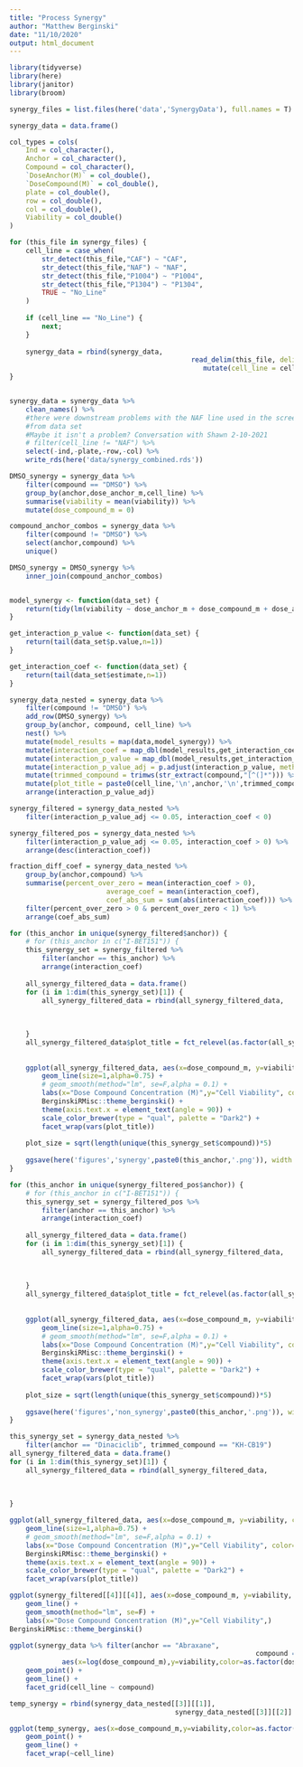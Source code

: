 ```yaml
---
title: "Process Synergy"
author: "Matthew Berginski"
date: "11/10/2020"
output: html_document
---
```


```r
library(tidyverse)
library(here)
library(janitor)
library(broom)
```

```r
synergy_files = list.files(here('data','SynergyData'), full.names = T)

synergy_data = data.frame()

col_types = cols(
	Ind = col_character(),
	Anchor = col_character(),
	Compound = col_character(),
	`DoseAnchor(M)` = col_double(),
	`DoseCompound(M)` = col_double(),
	plate = col_double(),
	row = col_double(),
	col = col_double(),
	Viability = col_double()
)

for (this_file in synergy_files) {
	cell_line = case_when(
		str_detect(this_file,"CAF") ~ "CAF",
		str_detect(this_file,"NAF") ~ "NAF",
		str_detect(this_file,"P1004") ~ "P1004",
		str_detect(this_file,"P1304") ~ "P1304",
		TRUE ~ "No_Line"
	)
	
	if (cell_line == "No_Line") {
		next;
	}
	
	synergy_data = rbind(synergy_data,
											 read_delim(this_file, delim=";", col_types = col_types) %>%
											 	mutate(cell_line = cell_line))
}


synergy_data = synergy_data %>% 
	clean_names() %>%
	#there were downstream problems with the NAF line used in the screen, removing
	#from data set
	#Maybe it isn't a problem? Conversation with Shawn 2-10-2021
	# filter(cell_line != "NAF") %>%
	select(-ind,-plate,-row,-col) %>%
	write_rds(here('data/synergy_combined.rds'))
```

```r
DMSO_synergy = synergy_data %>% 
	filter(compound == "DMSO") %>% 
	group_by(anchor,dose_anchor_m,cell_line) %>% 
	summarise(viability = mean(viability)) %>%
	mutate(dose_compound_m = 0)

compound_anchor_combos = synergy_data %>% 
	filter(compound != "DMSO") %>% 
	select(anchor,compound) %>%
	unique()

DMSO_synergy = DMSO_synergy %>%
	inner_join(compound_anchor_combos)


model_synergy <- function(data_set) {
	return(tidy(lm(viability ~ dose_anchor_m + dose_compound_m + dose_anchor_m:dose_compound_m, data = data_set)))
}

get_interaction_p_value <- function(data_set) {
	return(tail(data_set$p.value,n=1))
}

get_interaction_coef <- function(data_set) {
	return(tail(data_set$estimate,n=1))
}

synergy_data_nested = synergy_data %>%
	filter(compound != "DMSO") %>%
	add_row(DMSO_synergy) %>%
	group_by(anchor, compound, cell_line) %>% 
	nest() %>%
	mutate(model_results = map(data,model_synergy)) %>%
	mutate(interaction_coef = map_dbl(model_results,get_interaction_coef)) %>%
	mutate(interaction_p_value = map_dbl(model_results,get_interaction_p_value)) %>%
	mutate(interaction_p_value_adj = p.adjust(interaction_p_value, method = 'BH')) %>%
	mutate(trimmed_compound = trimws(str_extract(compound,"[^(]*"))) %>%
	mutate(plot_title = paste0(cell_line,'\n',anchor,'\n',trimmed_compound)) %>%
	arrange(interaction_p_value_adj)
```

```r
synergy_filtered = synergy_data_nested %>%
	filter(interaction_p_value_adj <= 0.05, interaction_coef < 0)

synergy_filtered_pos = synergy_data_nested %>%
	filter(interaction_p_value_adj <= 0.05, interaction_coef > 0) %>%
	arrange(desc(interaction_coef))

fraction_diff_coef = synergy_data_nested %>% 
	group_by(anchor,compound) %>% 
	summarise(percent_over_zero = mean(interaction_coef > 0),
						average_coef = mean(interaction_coef),
						coef_abs_sum = sum(abs(interaction_coef))) %>% 
	filter(percent_over_zero > 0 & percent_over_zero < 1) %>%
	arrange(coef_abs_sum)
```

```r
for (this_anchor in unique(synergy_filtered$anchor)) {
	# for (this_anchor in c("I-BET151")) {
	this_synergy_set = synergy_filtered %>%
		filter(anchor == this_anchor) %>%
		arrange(interaction_coef)
	
	all_synergy_filtered_data = data.frame()
	for (i in 1:dim(this_synergy_set)[1]) {
		all_synergy_filtered_data = rbind(all_synergy_filtered_data,
																			this_synergy_set[[4]][[i]] %>%
																				mutate(plot_title = this_synergy_set$plot_title[i]))
		
	}
	all_synergy_filtered_data$plot_title = fct_relevel(as.factor(all_synergy_filtered_data$plot_title), 
																										 this_synergy_set$plot_title)
	
	ggplot(all_synergy_filtered_data, aes(x=dose_compound_m, y=viability, color=as.factor(dose_anchor_m))) + 
		geom_line(size=1,alpha=0.75) +
		# geom_smooth(method="lm", se=F,alpha = 0.1) +
		labs(x="Dose Compound Concentration (M)",y="Cell Viability", color="Anchor\nCompound\nConcentration (M)") +
		BerginskiRMisc::theme_berginski() +
		theme(axis.text.x = element_text(angle = 90)) +
		scale_color_brewer(type = "qual", palette = "Dark2") +
		facet_wrap(vars(plot_title))
	
	plot_size = sqrt(length(unique(this_synergy_set$compound))*5)
	
	ggsave(here('figures','synergy',paste0(this_anchor,'.png')), width = plot_size,height = plot_size)
}
```

```r
for (this_anchor in unique(synergy_filtered_pos$anchor)) {
	# for (this_anchor in c("I-BET151")) {
	this_synergy_set = synergy_filtered_pos %>%
		filter(anchor == this_anchor) %>%
		arrange(interaction_coef)
	
	all_synergy_filtered_data = data.frame()
	for (i in 1:dim(this_synergy_set)[1]) {
		all_synergy_filtered_data = rbind(all_synergy_filtered_data,
																			this_synergy_set[[4]][[i]] %>%
																				mutate(plot_title = this_synergy_set$plot_title[i]))
		
	}
	all_synergy_filtered_data$plot_title = fct_relevel(as.factor(all_synergy_filtered_data$plot_title), 
																										 this_synergy_set$plot_title)
	
	ggplot(all_synergy_filtered_data, aes(x=dose_compound_m, y=viability, color=as.factor(dose_anchor_m))) + 
		geom_line(size=1,alpha=0.75) +
		# geom_smooth(method="lm", se=F,alpha = 0.1) +
		labs(x="Dose Compound Concentration (M)",y="Cell Viability", color="Anchor\nCompound\nConcentration (M)") +
		BerginskiRMisc::theme_berginski() +
		theme(axis.text.x = element_text(angle = 90)) +
		scale_color_brewer(type = "qual", palette = "Dark2") +
		facet_wrap(vars(plot_title))
	
	plot_size = sqrt(length(unique(this_synergy_set$compound))*5)
	
	ggsave(here('figures','non_synergy',paste0(this_anchor,'.png')), width = plot_size,height = plot_size)
}
```

```r
this_synergy_set = synergy_data_nested %>%
	filter(anchor == "Dinaciclib", trimmed_compound == "KH-CB19")
all_synergy_filtered_data = data.frame()
for (i in 1:dim(this_synergy_set)[1]) {
	all_synergy_filtered_data = rbind(all_synergy_filtered_data,
																		this_synergy_set[[4]][[i]] %>%
																			mutate(plot_title = this_synergy_set$plot_title[i]))
	
}

ggplot(all_synergy_filtered_data, aes(x=dose_compound_m, y=viability, color=as.factor(dose_anchor_m))) + 
	geom_line(size=1,alpha=0.75) +
	# geom_smooth(method="lm", se=F,alpha = 0.1) +
	labs(x="Dose Compound Concentration (M)",y="Cell Viability", color="Anchor\nCompound\nConcentration (M)") +
	BerginskiRMisc::theme_berginski() +
	theme(axis.text.x = element_text(angle = 90)) +
	scale_color_brewer(type = "qual", palette = "Dark2") +
	facet_wrap(vars(plot_title))

```

```r

ggplot(synergy_filtered[[4]][[4]], aes(x=dose_compound_m, y=viability, color=as.factor(dose_anchor_m))) + 
	geom_line() +
	geom_smooth(method="lm", se=F) +
	labs(x="Dose Compound Concentration (M)",y="Cell Viability",)
BerginskiRMisc::theme_berginski()
```

```r
ggplot(synergy_data %>% filter(anchor == "Abraxane", 
															 compound == "Veliparib (ABT-888)" | compound == "Erlotinib HCl (OSI-744)"), 
			 aes(x=log(dose_compound_m),y=viability,color=as.factor(dose_anchor_m))) + 
	geom_point() + 
	geom_line() +
	facet_grid(cell_line ~ compound)
```

```r
temp_synergy = rbind(synergy_data_nested[[3]][[1]],
										 synergy_data_nested[[3]][[2]] %>% group_by())

ggplot(temp_synergy, aes(x=dose_compound_m,y=viability,color=as.factor(dose_anchor_m))) + 
	geom_point() + 
	geom_line() +
	facet_wrap(~cell_line)
```